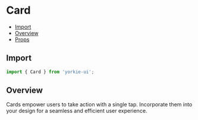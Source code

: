 # Card


<Meta of={CardStories} />

- [Import](#import)
- [Overview](#overview)
- [Props](#props)

## Import

```jsx
import { Card } from 'yorkie-ui';
```

## Overview

Cards empower users to take action with a single tap. Incorporate them into your design for a seamless and efficient user experience.

<Canvas of={CardStories.Overview} />
